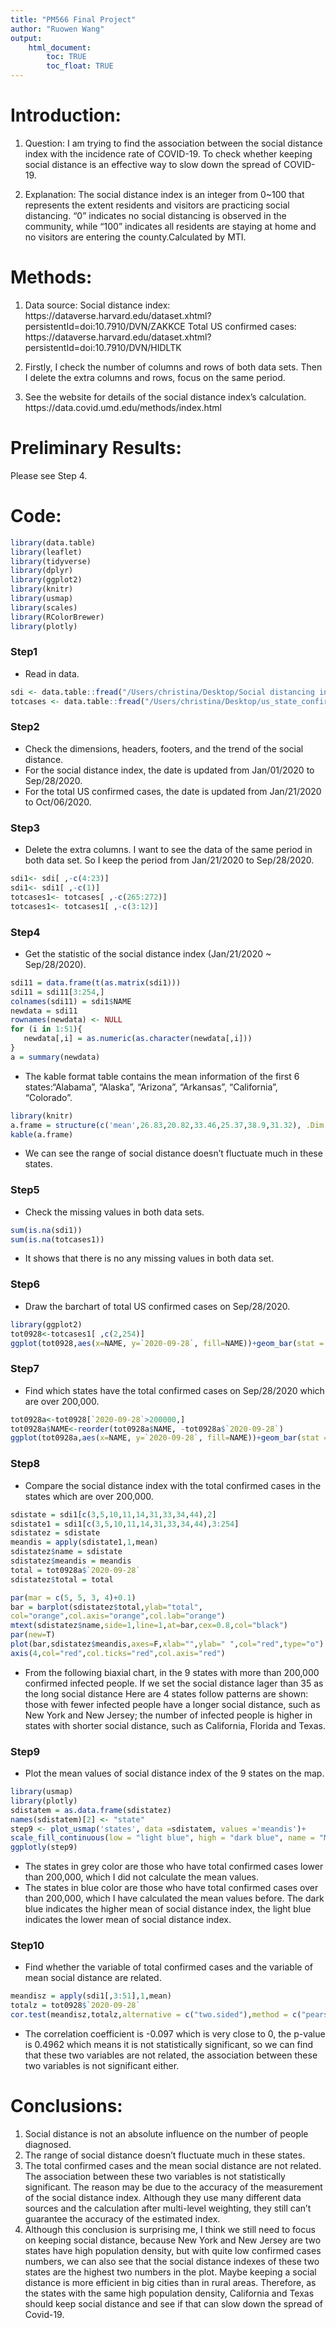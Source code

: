 ```yaml
---
title: "PM566 Final Project"
author: "Ruowen Wang"
output: 
    html_document:
        toc: TRUE
        toc_float: TRUE
---
```



# Introduction:

1. Question: I am trying to find the association between the social distance index with the incidence rate of COVID-19. To check whether keeping social distance is an effective way to slow down the spread of COVID-19.

2. Explanation: The social distance index is an integer from 0~100 that represents the extent residents and visitors are practicing social distancing. "0" indicates no social distancing is observed in the community, while "100" indicates all residents are staying at home and no visitors are entering the county.Calculated by MTI.


# Methods:

1. Data source:
Social distance index: https://dataverse.harvard.edu/dataset.xhtml?persistentId=doi:10.7910/DVN/ZAKKCE
Total US confirmed cases: https://dataverse.harvard.edu/dataset.xhtml?persistentId=doi:10.7910/DVN/HIDLTK

2. Firstly, I check the number of columns and rows of both data sets. Then I delete the extra columns and rows, focus on the same period.

3. See the website for details of the social distance index's calculation. https://data.covid.umd.edu/methods/index.html

# Preliminary Results: 

Please see Step 4.


# Code:

```r
library(data.table)
library(leaflet)
library(tidyverse)
library(dplyr)
library(ggplot2)
library(knitr)
library(usmap)
library(scales)
library(RColorBrewer)
library(plotly)
```

### Step1

- Read in data.

```r
sdi <- data.table::fread("/Users/christina/Desktop/Social distancing index_ST.csv")
totcases <- data.table::fread("/Users/christina/Desktop/us_state_confirmed_case.csv")
```

### Step2

- Check the dimensions, headers, footers, and the trend of the social distance.
- For the social distance index, the date is updated from Jan/01/2020 to Sep/28/2020.
- For the total US confirmed cases, the date is updated from Jan/21/2020 to Oct/06/2020.

### Step3

- Delete the extra columns. I want to see the data of the same period in both data set. So I keep the period from Jan/21/2020 to Sep/28/2020.

```r
sdi1<- sdi[ ,-c(4:23)]
sdi1<- sdi1[ ,-c(1)]
totcases1<- totcases[ ,-c(265:272)]
totcases1<- totcases1[ ,-c(3:12)]
```


### Step4  

- Get the statistic of the social distance index (Jan/21/2020 ~ Sep/28/2020).

```r
sdi11 = data.frame(t(as.matrix(sdi1)))
sdi11 = sdi11[3:254,]
colnames(sdi11) = sdi1$NAME
newdata = sdi11
rownames(newdata) <- NULL
for (i in 1:51){
   newdata[,i] = as.numeric(as.character(newdata[,i]))
}
a = summary(newdata)
```

- The kable format table contains the mean information of the first 6 states:"Alabama", "Alaska", "Arizona", "Arkansas", "California", "Colorado".

```r
library(knitr)
a.frame = structure(c('mean',26.83,20.82,33.46,25.37,38.9,31.32), .Dim = c(1L, 7L), .Dimnames = list(NULL, c("statistic information","Alabama","Alaska","Arizona","Arkansas","California","Colorado")))
kable(a.frame)
```

- We can see the range of social distance doesn't fluctuate much in these states.

### Step5 

- Check the missing values in both data sets.

```r
sum(is.na(sdi1))
sum(is.na(totcases1))
```

- It shows that there is no any missing values in both data set. 

### Step6 

- Draw the barchart of total US confirmed cases on Sep/28/2020.

```r
library(ggplot2)
tot0928<-totcases1[ ,c(2,254)]
ggplot(tot0928,aes(x=NAME, y=`2020-09-28`, fill=NAME))+geom_bar(stat = 'identity')
```

### Step7

- Find which states have the total confirmed cases on Sep/28/2020 which are over 200,000.

```r
tot0928a<-tot0928[`2020-09-28`>200000,]
tot0928a$NAME<-reorder(tot0928a$NAME, -tot0928a$`2020-09-28`)
ggplot(tot0928a,aes(x=NAME, y=`2020-09-28`, fill=NAME))+geom_bar(stat = 'identity')
```

### Step8 

- Compare the social distance index with the total confirmed cases in the states which are over 200,000.

```r
sdistate = sdi1[c(3,5,10,11,14,31,33,34,44),2]
sdistate1 = sdi1[c(3,5,10,11,14,31,33,34,44),3:254]
sdistatez = sdistate
meandis = apply(sdistate1,1,mean)
sdistatez$name = sdistate
sdistatez$meandis = meandis
total = tot0928a$`2020-09-28`
sdistatez$total = total

par(mar = c(5, 5, 3, 4)+0.1) 
bar = barplot(sdistatez$total,ylab="total",
col="orange",col.axis="orange",col.lab="orange")
mtext(sdistatez$name,side=1,line=1,at=bar,cex=0.8,col="black")
par(new=T)
plot(bar,sdistatez$meandis,axes=F,xlab="",ylab=" ",col="red",type="o")
axis(4,col="red",col.ticks="red",col.axis="red")
```

- From the following biaxial chart, in the 9 states with more than 200,000 confirmed infected people. If we set the social distance lager than 35 as the long social distance Here are 4 states follow patterns are shown: those with fewer infected people have a longer social distance, such as New York and New Jersey; the number of infected people is higher in states with shorter social distance, such as California, Florida and Texas.

### Step9

- Plot the mean values of social distance index of the 9 states on the map.

```r
library(usmap)
library(plotly)
sdistatem = as.data.frame(sdistatez)
names(sdistatem)[2] <- "state"
step9 <- plot_usmap('states', data =sdistatem, values ='meandis')+
scale_fill_continuous(low = "light blue", high = "dark blue", name = "Mean values of SDI", label = scales::comma) + labs(title = "The mean values of social distance index of the 9 states", subtitle = "The 9 states have the total confirmed cases on Sep/28/2020 which are over 200,000.") + theme(legend.position = "right")
ggplotly(step9)
```

- The states in grey color are those who have total confirmed cases lower than 200,000, which I did not calculate the mean values.
- The states in blue color are those who have total confirmed cases over than 200,000, which I have calculated the mean values before. The dark blue indicates the higher mean of social distance index, the light blue indicates the lower mean of social distance index.

### Step10 

- Find whether the variable of total confirmed cases and the variable of mean social distance are related. 

```r
meandisz = apply(sdi1[,3:51],1,mean)
totalz = tot0928$`2020-09-28`
cor.test(meandisz,totalz,alternative = c("two.sided"),method = c("pearson"),conf.level = 0.95)
```

- The correlation coefficient is -0.097 which is very close to 0, the p-value is 0.4962 which means it is not statistically significant, so we can find that these two variables are not related, the association between these two variables is not significant either.


# Conclusions:

1. Social distance is not an absolute influence on the number of people diagnosed.
2. The range of social distance doesn't fluctuate much in these states.
3. The total confirmed cases and the mean social distance are not related. The association between these two variables is not statistically significant. The reason may be due to the accuracy of the measurement of the social distance index. Although they use many different data sources and the calculation after multi-level weighting, they still can't guarantee the accuracy of the estimated index. 
4. Although this conclusion is surprising me, I think we still need to focus on keeping social distance, because New York and New Jersey are two states have high population density, but with quite low confirmed cases numbers, we can also see that the social distance indexes of these two states are the highest two numbers in the plot. Maybe keeping a social distance is more efficient in big cities than in rural areas. Therefore, as the states with the same high population density, California and Texas should keep social distance and see if that can slow down the spread of Covid-19.